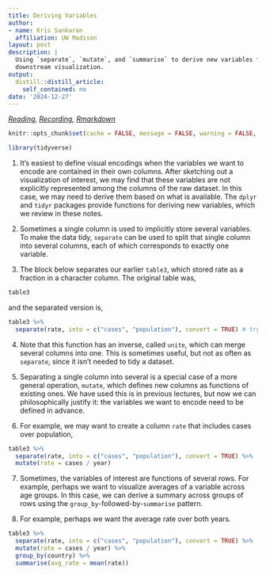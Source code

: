```yaml
---
title: Deriving Variables
author:
- name: Kris Sankaran
  affiliation: UW Madison
layout: post
description: |
  Using `separate`, `mutate`, and `summarise` to derive new variables for
  downstream visualization.
output:
  distill::distill_article:
    self_contained: no
date: '2024-12-27'
---
```


_[Reading](https://r4ds.had.co.nz/tidy-data.html), [Recording](https://mediaspace.wisc.edu/media/Week%204%20%5B3%5D%20Deriving%20Variables/1_b40dfhtt), [Rmarkdown](https://github.com/krisrs1128/stat436_s24/blob/main/notes/2024-12-27-week02-03.Rmd)_

```r
knitr::opts_chunk$set(cache = FALSE, message = FALSE, warning = FALSE, echo = TRUE)
```

```r
library(tidyverse)
```

1. It’s easiest to define visual encodings when the variables we want to encode are contained in their own columns. After sketching out a visualization of interest, we may find that these variables are not explicitly represented among the columns of the raw dataset. In this case, we may need to derive them based on what is available. The `dplyr` and `tidyr` packages provide functions for deriving new variables, which we review in these notes.
2. Sometimes a single column is used to implicitly store several variables. To make the data tidy, `separate` can be used to split that single column into several columns, each of which corresponds to exactly one variable.

3. The block below separates our earlier `table3`, which stored rate as a
fraction in a character column. The original table was,

```r
table3
```

and the separated version is,

```r
table3 %>% 
  separate(rate, into = c("cases", "population"), convert = TRUE) # try without convert, and compare the data types of the columns
```

4. Note that this function has an inverse, called `unite`, which can merge
several columns into one. This is sometimes useful, but not as often as
`separate`, since it isn’t needed to tidy a dataset.

5. Separating a single column into several is a special case of a more general
operation, `mutate`, which defines new columns as functions of existing ones. We
have used this is in previous lectures, but now we can philosophically justify
it: the variables we want to encode need to be defined in advance.

6. For example, we may want to create a column `rate` that includes cases over
population,

```r
table3 %>% 
  separate(rate, into = c("cases", "population"), convert = TRUE) %>%
  mutate(rate = cases / year)
```

7. Sometimes, the variables of interest are functions of several rows. For
example, perhaps we want to visualize averages of a variable across age groups.
In this case, we can derive a summary across groups of rows using the
`group_by`-followed-by-`summarise` pattern.

8. For example, perhaps we want the average rate over both years.

```r
table3 %>% 
  separate(rate, into = c("cases", "population"), convert = TRUE) %>%
  mutate(rate = cases / year) %>%
  group_by(country) %>%
  summarise(avg_rate = mean(rate))
```
